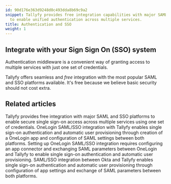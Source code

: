 ```yaml
---
id: 90d176e363d9248d0c493dda8b69c9a2
snippet: Tallyfy provides free integration capabilities with major SAML and SSO platforms
  to enable unified authentication across multiple services.
title: Authentication and SSO
weight: 1
---
```


## Integrate with your Sign Sign On (SSO) system

Authentication middleware is a convenient way of granting access to multiple services with just one set of credentials.

Tallyfy offers seamless and _free_ integration with the most popular SAML and SSO platforms available. It's free because we believe basic security should not cost extra.



<PageTree />


## Related articles
<CardGrid>
<LinkTitleCard header="<b>Integrations > Authentication and SSO</b>" href="/products/pro/integrations/authentication/" > Tallyfy provides free integration with major SAML and SSO platforms to enable secure single sign-on access across multiple services using one set of credentials. </LinkTitleCard>
<LinkTitleCard header="<b>Authentication > Integrate OneLogin</b>" href="/products/pro/integrations/authentication/how-to-integrate-onelogin-samlsso-with-tallyfy/" > OneLogin SAML/SSO integration with Tallyfy enables single sign-on authentication and automatic user provisioning through creation of a OneLogin app and configuration of SAML settings between both platforms. </LinkTitleCard>
<LinkTitleCard header="<b>Authentication > Integrate OneLogin</b>" href="/products/pro/integrations/authentication/how-to-integrate-onelogin-samlsso-with-tallyfy/" > Setting up OneLogin SAML/SSO integration requires configuring an app connector and exchanging SAML parameters between OneLogin and Tallyfy to enable single sign-on authentication and automatic user provisioning. </LinkTitleCard>
<LinkTitleCard header="<b>Authentication > Integrate Okta</b>" href="/products/pro/integrations/authentication/how-to-integrate-okta-samlsso-with-tallyfy/" > SAML/SSO integration between Okta and Tallyfy enables single sign-on authentication and automatic user provisioning through configuration of app settings and exchange of SAML parameters between both platforms. </LinkTitleCard>
</CardGrid>
